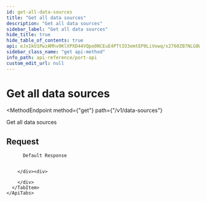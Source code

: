 ```yaml
---
id: get-all-data-sources
title: "Get all data sources"
description: "Get all data sources"
sidebar_label: "Get all data sources"
hide_title: true
hide_table_of_contents: true
api: eJx1kU1PwzAMhv9KlXPXD44VQpo0NCEuE4PTtIO3emtEP0LiVowq/x2760ZB7NLG8WP79ZteERydyjZqAQTBumntHp3ahsrhvrWaTpzr1Q7BouXj1nPKojNN7ZjLenWXJPLL0e2tNqSbWmVqgQdoSwpeRlJ5H/5BlkgBlGWQy1w3zg1VhVQ0OeePSBwaoIKDuEtjAWc/oEPboXWDvNaWDBVExmVxDEZHjo6zJI24iWksRbpRfrLTel9gdZZ/2axXdDLIXbj6GU88oIZK4nnLgqz+gkF3qLSILxByrpKtdH1ohnJNpfArnhfMV0+Mir7zsmmUKGZN46iCWvCx+w0Xfll1lUb4SbEpgSVws2HpfnRoo7pU6qYe8cIFD5Rk3+/A4ZstvZfrjxatPCwfO7AadqKc33Zi//LxlftBK82n3rwP3owH8f6SquW+g7L9z7QBHr4+vFFyz54F7PzDFT9nbhaMb3ChxZSt9/4b/Vzwcg==
sidebar_class_name: "get api-method"
info_path: api-reference/port-api
custom_edit_url: null
---
```



<h1
  className={"openapi__heading"}
>
  Get all data sources
</h1>

<MethodEndpoint
  method={"get"}
  path={"/v1/data-sources"}
>
  
</MethodEndpoint>



Get all data sources

## Request

<div>
  <div>
    <ApiTabs
      label={undefined}
      id={undefined}
    >
      <TabItem
        label={"200"}
        value={"200"}
      >
        <div>
          
          
          Default Response
          
          
        </div><div>
          
        </div>
      </TabItem>
    </ApiTabs>
  </div>
</div>
      